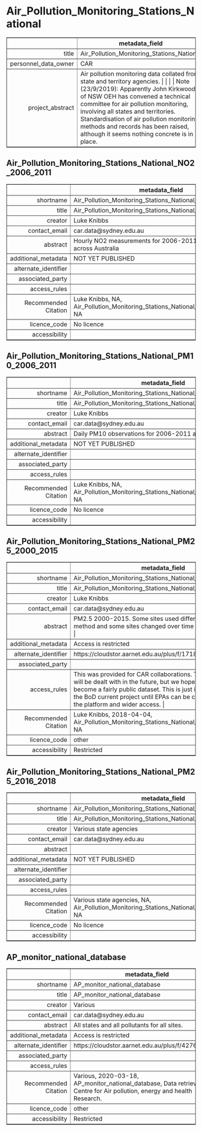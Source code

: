 Air_Pollution_Monitoring_Stations_National
===
<!-- html table generated in R 3.6.0 by xtable 1.8-4 package -->
<!-- Fri May 22 19:14:04 2020 -->
<table border=1>
<tr> <th>  </th> <th> metadata_field </th>  </tr>
  <tr> <td align="right"> title </td> <td> Air_Pollution_Monitoring_Stations_National </td> </tr>
  <tr> <td align="right"> personnel_data_owner </td> <td> CAR </td> </tr>
  <tr> <td align="right"> project_abstract </td> <td> Air pollution monitoring data collated from state and territory agencies. |  |  |  | Note (23/9/2019): Apparently John Kirkwood of NSW OEH has convened a technical committee for air pollution monitoring, involving all states and territories. Standardisation of air pollution monitoring methods and records has been raised, although it seems nothing concrete is in place. </td> </tr>
   </table>



Air_Pollution_Monitoring_Stations_National_NO2_2006_2011
---
<!-- html table generated in R 3.6.0 by xtable 1.8-4 package -->
<!-- Fri May 22 19:14:04 2020 -->
<table border=1>
<tr> <th>  </th> <th> metadata_field </th>  </tr>
  <tr> <td align="right"> shortname </td> <td> Air_Pollution_Monitoring_Stations_National_NO2_2006_2011 </td> </tr>
  <tr> <td align="right"> title </td> <td> Air_Pollution_Monitoring_Stations_National_NO2_2006_2011 </td> </tr>
  <tr> <td align="right"> creator </td> <td> Luke Knibbs </td> </tr>
  <tr> <td align="right"> contact_email </td> <td> car.data@sydney.edu.au </td> </tr>
  <tr> <td align="right"> abstract </td> <td> Hourly NO2 measurements for 2006-2011 at EPA sites across Australia </td> </tr>
  <tr> <td align="right"> additional_metadata </td> <td> NOT YET PUBLISHED </td> </tr>
  <tr> <td align="right"> alternate_identifier </td> <td>  </td> </tr>
  <tr> <td align="right"> associated_party </td> <td>  </td> </tr>
  <tr> <td align="right"> access_rules </td> <td>  </td> </tr>
  <tr> <td align="right"> Recommended Citation </td> <td> Luke Knibbs, NA, Air_Pollution_Monitoring_Stations_National_NO2_2006_2011, NA </td> </tr>
  <tr> <td align="right"> licence_code </td> <td> No licence </td> </tr>
  <tr> <td align="right"> accessibility </td> <td>  </td> </tr>
   </table>



Air_Pollution_Monitoring_Stations_National_PM10_2006_2011
---
<!-- html table generated in R 3.6.0 by xtable 1.8-4 package -->
<!-- Fri May 22 19:14:04 2020 -->
<table border=1>
<tr> <th>  </th> <th> metadata_field </th>  </tr>
  <tr> <td align="right"> shortname </td> <td> Air_Pollution_Monitoring_Stations_National_PM10_2006_2011 </td> </tr>
  <tr> <td align="right"> title </td> <td> Air_Pollution_Monitoring_Stations_National_PM10_2006_2011 </td> </tr>
  <tr> <td align="right"> creator </td> <td> Luke Knibbs </td> </tr>
  <tr> <td align="right"> contact_email </td> <td> car.data@sydney.edu.au </td> </tr>
  <tr> <td align="right"> abstract </td> <td> Daily PM10 observations for 2006-2011 across Australia. </td> </tr>
  <tr> <td align="right"> additional_metadata </td> <td> NOT YET PUBLISHED </td> </tr>
  <tr> <td align="right"> alternate_identifier </td> <td>  </td> </tr>
  <tr> <td align="right"> associated_party </td> <td>  </td> </tr>
  <tr> <td align="right"> access_rules </td> <td>  </td> </tr>
  <tr> <td align="right"> Recommended Citation </td> <td> Luke Knibbs, NA, Air_Pollution_Monitoring_Stations_National_PM10_2006_2011, NA </td> </tr>
  <tr> <td align="right"> licence_code </td> <td> No licence </td> </tr>
  <tr> <td align="right"> accessibility </td> <td>  </td> </tr>
   </table>



Air_Pollution_Monitoring_Stations_National_PM25_2000_2015
---
<!-- html table generated in R 3.6.0 by xtable 1.8-4 package -->
<!-- Fri May 22 19:14:04 2020 -->
<table border=1>
<tr> <th>  </th> <th> metadata_field </th>  </tr>
  <tr> <td align="right"> shortname </td> <td> Air_Pollution_Monitoring_Stations_National_PM25_2000_2015 </td> </tr>
  <tr> <td align="right"> title </td> <td> Air_Pollution_Monitoring_Stations_National_PM25_2000_2015 </td> </tr>
  <tr> <td align="right"> creator </td> <td> Luke Knibbs </td> </tr>
  <tr> <td align="right"> contact_email </td> <td> car.data@sydney.edu.au </td> </tr>
  <tr> <td align="right"> abstract </td> <td> PM2.5 2000-2015. Some sites used different measurement method and some sites changed over time â€“ this is caveat.  |  |  </td> </tr>
  <tr> <td align="right"> additional_metadata </td> <td> Access is restricted </td> </tr>
  <tr> <td align="right"> alternate_identifier </td> <td> https://cloudstor.aarnet.edu.au/plus/f/1718142663 </td> </tr>
  <tr> <td align="right"> associated_party </td> <td>  </td> </tr>
  <tr> <td align="right"> access_rules </td> <td> This was provided for CAR collaborations. The sharing details will be dealt with in the future, but we hope that this will become a fairly public dataset. This is just internal for us for the BoD current project until EPAs can be confirmed for u/l to the platform and wider access. |  </td> </tr>
  <tr> <td align="right"> Recommended Citation </td> <td> Luke Knibbs, 2018-04-04, Air_Pollution_Monitoring_Stations_National_PM25_2000_2015, NA </td> </tr>
  <tr> <td align="right"> licence_code </td> <td> other </td> </tr>
  <tr> <td align="right"> accessibility </td> <td> Restricted </td> </tr>
   </table>



Air_Pollution_Monitoring_Stations_National_PM25_2016_2018
---
<!-- html table generated in R 3.6.0 by xtable 1.8-4 package -->
<!-- Fri May 22 19:14:04 2020 -->
<table border=1>
<tr> <th>  </th> <th> metadata_field </th>  </tr>
  <tr> <td align="right"> shortname </td> <td> Air_Pollution_Monitoring_Stations_National_PM25_2016_2018 </td> </tr>
  <tr> <td align="right"> title </td> <td> Air_Pollution_Monitoring_Stations_National_PM25_2016_2018 </td> </tr>
  <tr> <td align="right"> creator </td> <td> Various state agencies </td> </tr>
  <tr> <td align="right"> contact_email </td> <td> car.data@sydney.edu.au </td> </tr>
  <tr> <td align="right"> abstract </td> <td>  </td> </tr>
  <tr> <td align="right"> additional_metadata </td> <td> NOT YET PUBLISHED </td> </tr>
  <tr> <td align="right"> alternate_identifier </td> <td>  </td> </tr>
  <tr> <td align="right"> associated_party </td> <td>  </td> </tr>
  <tr> <td align="right"> access_rules </td> <td>  </td> </tr>
  <tr> <td align="right"> Recommended Citation </td> <td> Various state agencies, NA, Air_Pollution_Monitoring_Stations_National_PM25_2016_2018, NA </td> </tr>
  <tr> <td align="right"> licence_code </td> <td> No licence </td> </tr>
  <tr> <td align="right"> accessibility </td> <td>  </td> </tr>
   </table>



AP_monitor_national_database
---
<!-- html table generated in R 3.6.0 by xtable 1.8-4 package -->
<!-- Fri May 22 19:14:04 2020 -->
<table border=1>
<tr> <th>  </th> <th> metadata_field </th>  </tr>
  <tr> <td align="right"> shortname </td> <td> AP_monitor_national_database </td> </tr>
  <tr> <td align="right"> title </td> <td> AP_monitor_national_database </td> </tr>
  <tr> <td align="right"> creator </td> <td> Various </td> </tr>
  <tr> <td align="right"> contact_email </td> <td> car.data@sydney.edu.au </td> </tr>
  <tr> <td align="right"> abstract </td> <td> All states and all pollutants for all sites. </td> </tr>
  <tr> <td align="right"> additional_metadata </td> <td> Access is restricted </td> </tr>
  <tr> <td align="right"> alternate_identifier </td> <td> https://cloudstor.aarnet.edu.au/plus/f/4276930659 </td> </tr>
  <tr> <td align="right"> associated_party </td> <td>  </td> </tr>
  <tr> <td align="right"> access_rules </td> <td>  </td> </tr>
  <tr> <td align="right"> Recommended Citation </td> <td> Various, 2020-03-18, AP_monitor_national_database, Data retrieved from Centre for Air pollution, energy and health Research. </td> </tr>
  <tr> <td align="right"> licence_code </td> <td> other </td> </tr>
  <tr> <td align="right"> accessibility </td> <td> Restricted </td> </tr>
   </table>


